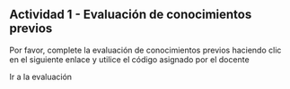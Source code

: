 
## Actividad 1 - Evaluación de conocimientos previos

Por favor, complete la evaluación de conocimientos previos haciendo clic en el siguiente enlace y utilice el código asignado por el docente

<Link href="https://quizizz.com/join" target="_blank"> Ir a la evaluación </Link>
